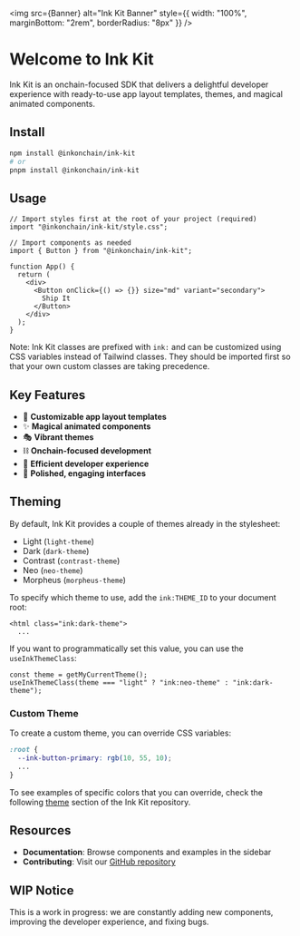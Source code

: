 
<Meta title="Welcome" />

<img
  src={Banner}
  alt="Ink Kit Banner"
  style={{ width: "100%", marginBottom: "2rem", borderRadius: "8px" }}
/>

# Welcome to Ink Kit

Ink Kit is an onchain-focused SDK that delivers a delightful developer experience with ready-to-use app layout templates, themes, and magical animated components.

## Install

```bash
npm install @inkonchain/ink-kit
# or
pnpm install @inkonchain/ink-kit
```

## Usage

```tsx
// Import styles first at the root of your project (required)
import "@inkonchain/ink-kit/style.css";
```

```tsx
// Import components as needed
import { Button } from "@inkonchain/ink-kit";

function App() {
  return (
    <div>
      <Button onClick={() => {}} size="md" variant="secondary">
        Ship It
      </Button>
    </div>
  );
}
```

Note: Ink Kit classes are prefixed with `ink:` and can be customized using CSS variables instead of Tailwind classes. They should be imported first so that your own custom classes are taking precedence.

## Key Features

- 🎨 **Customizable app layout templates**
- ✨ **Magical animated components**
- 🎭 **Vibrant themes**
- ⛓️ **Onchain-focused development**
- 🚀 **Efficient developer experience**
- 📱 **Polished, engaging interfaces**

## Theming

By default, Ink Kit provides a couple of themes already in the stylesheet:

- Light (`light-theme`)
- Dark (`dark-theme`)
- Contrast (`contrast-theme`)
- Neo (`neo-theme`)
- Morpheus (`morpheus-theme`)

To specify which theme to use, add the `ink:THEME_ID` to your document root:

```tsx
<html class="ink:dark-theme">
  ...
```

If you want to programmatically set this value, you can use the `useInkThemeClass`:

```tsx
const theme = getMyCurrentTheme();
useInkThemeClass(theme === "light" ? "ink:neo-theme" : "ink:dark-theme");
```

### Custom Theme

To create a custom theme, you can override CSS variables:

```css
:root {
  --ink-button-primary: rgb(10, 55, 10);
  ...
}
```

To see examples of specific colors that you can override, check the following [theme](https://github.com/inkonchain/ink-kit/tree/main/src/styles/theme) section of the Ink Kit repository.

## Resources

- **Documentation**: Browse components and examples in the sidebar
- **Contributing**: Visit our [GitHub repository](https://github.com/inkonchain/ink-kit)

## WIP Notice

This is a work in progress: we are constantly adding new components, improving the developer experience, and fixing bugs.
